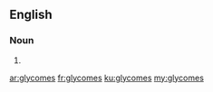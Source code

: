 ==English==

===Noun===
{{head|en|noun plural form}}

# {{plural of|glycome|lang=en}}

[[ar:glycomes]]
[[fr:glycomes]]
[[ku:glycomes]]
[[my:glycomes]]